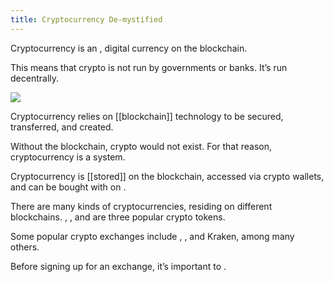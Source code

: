 ```yaml
---
title: Cryptocurrency De-mystified
---
```


Cryptocurrency is an <Nutshell glossaryEntry="content/glossary/Intangible.mdx" />, digital currency on the blockchain.

This means that crypto is not run by governments or banks. It’s run decentrally.

![](/assets/3.jpg)

Cryptocurrency relies on \[\[blockchain]] technology to be secured, transferred, and created.

Without the blockchain, crypto would not exist. For that reason, cryptocurrency is a <Nutshell glossaryEntry="content/glossary/peer_to_peer.mdx" children="peer-to-peer (P2P)" /> system.

Cryptocurrency is \[\[stored]] on the blockchain, accessed via crypto wallets, and can be bought with <Nutshell glossaryEntry="content/glossary/fiat.mdx" children="FIAT" /> on <Nutshell glossaryEntry="content/glossary/crypto_exchange.mdx" children="crypto exchanges" />.

There are many kinds of cryptocurrencies, residing on different blockchains. <Nutshell glossaryEntry="content/glossary/bitcoin.mdx" children="Bitcoin" />, <Nutshell glossaryEntry="content/glossary/ethereum.mdx" children="Ethereum" />, and <Nutshell glossaryEntry="content/glossary/solana.mdx" children="Solana" /> are three popular crypto tokens.

Some popular crypto exchanges include <Nutshell glossaryEntry="content/glossary/coinbase.mdx" children="Coinbase" />, <Nutshell glossaryEntry="content/glossary/binance.mdx" children="Binance" />, and Kraken, among many others.

Before signing up for an exchange, it’s important to <Nutshell glossaryEntry="content/glossary/dyor.mdx" children="DYOR" />.
